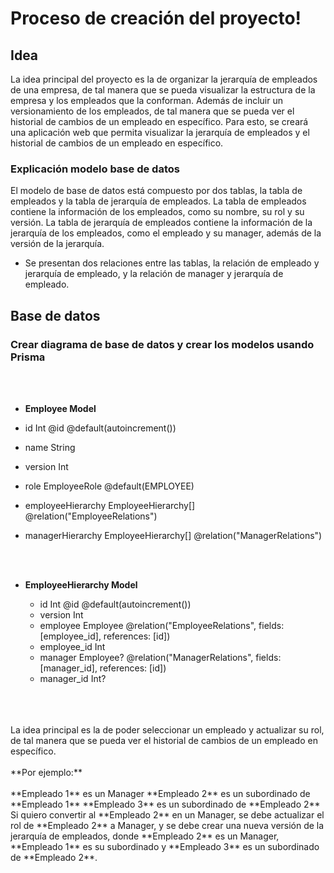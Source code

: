 # Proceso de creación del proyecto!

## **Idea**

La idea principal del proyecto es la de organizar la jerarquía de empleados de una empresa, de tal manera que se pueda visualizar la estructura de la empresa y los empleados que la conforman.
Además de incluir un versionamiento de los empleados, de tal manera que se pueda ver el historial de cambios de un empleado en específico.
Para esto, se creará una aplicación web que permita visualizar la jerarquía de empleados y el historial de cambios de un empleado en específico.

### **Explicación modelo base de datos**

El modelo de base de datos está compuesto por dos tablas, la tabla de empleados y la tabla de jerarquía de empleados.
La tabla de empleados contiene la información de los empleados, como su nombre, su rol y su versión.
La tabla de jerarquía de empleados contiene la información de la jerarquía de los empleados, como el empleado y su manager, además de la versión de la jerarquía.

- Se presentan dos relaciones entre las tablas, la relación de empleado y jerarquía de empleado, y la relación de manager y jerarquía de empleado.

## **Base de datos**

### **Crear diagrama de base de datos y crear los modelos usando Prisma**

<br />
<br />

- **Employee Model**

- id Int @id @default(autoincrement())
- name String
- version Int
- role EmployeeRole @default(EMPLOYEE)
- employeeHierarchy EmployeeHierarchy[] @relation("EmployeeRelations")
- managerHierarchy EmployeeHierarchy[] @relation("ManagerRelations")

  <br />
  <br />

- **EmployeeHierarchy Model**

  - id Int @id @default(autoincrement())
  - version Int
  - employee Employee @relation("EmployeeRelations", fields: [employee_id], references: [id])
  - employee_id Int
  - manager Employee? @relation("ManagerRelations", fields: [manager_id], references: [id])
  - manager_id Int?

<br />
<br />
<br />
La idea principal es la de poder seleccionar un empleado y actualizar su rol, de
tal manera que se pueda ver el historial de cambios de un empleado en específico.
<br />
<br />
**Por ejemplo:** <br /> <br />
**Empleado 1** es un Manager **Empleado 2** es un subordinado de **Empleado 1** **Empleado
3** es un subordinado de **Empleado 2** Si quiero convertir al **Empleado 2** en
un Manager, se debe actualizar el rol de **Empleado 2** a Manager, y se debe crear
una nueva versión de la jerarquía de empleados, donde **Empleado 2** es un Manager,
**Empleado 1** es su subordinado y **Empleado 3** es un subordinado de **Empleado
2**.
